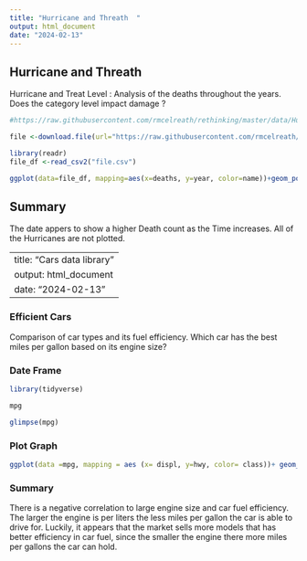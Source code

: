 ```yaml
---
title: "Hurricane and Threath  "
output: html_document
date: "2024-02-13"
---
```

## Hurricane and Threath 

Hurricane and Treat Level : Analysis of the deaths throughout the years. Does the category level impact damage ?
```r
#https://raw.githubusercontent.com/rmcelreath/rethinking/master/data/Hurricanes.csv

file <-download.file(url="https://raw.githubusercontent.com/rmcelreath/rethinking/master/data/Hurricanes.csv","file.csv")

library(readr)
file_df <-read_csv2("file.csv")

ggplot(data=file_df, mapping=aes(x=deaths, y=year, color=name))+geom_point(mapping= aes(color=name, shape=name))+labs (title="Category Threath and Deaths Throughout the Years ", subtitle="Hurricanes Levels Impact", x="Death Counts ", y="Years")
```

## Summary

The date appers to show a higher Death count as the Time increases. All of the Hurricanes are not plotted. 

---
title: "Cars data library "
output: html_document
date: "2024-02-13"
---

### Efficient Cars

Comparison of car types and its fuel efficiency. Which car has the best miles per gallon based on its engine size?

### Date Frame

```r
library(tidyverse)

mpg

glimpse(mpg)
```

### Plot Graph

```r

ggplot(data =mpg, mapping = aes (x= displ, y=hwy, color= class))+ geom_point(mapping= aes(color= class, shape= class )) + labs( title = " Car Engine and Fuel efficiency on Highway", subtitle= "cross referencing car models", x = "Car Engine Size (liters)", y= "Car fuel efficiency (miles per gallon)")
```

### Summary

There is a negative correlation to large engine size and car fuel efficiency. The larger the engine is per liters the less miles per gallon the car is able to drive for. Luckily, it appears that the market sells more models that has better efficiency in car fuel, since the smaller the engine there more miles per gallons the car can hold.
